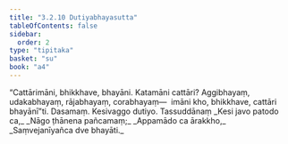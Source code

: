 ```yaml
---
title: "3.2.10 Dutiyabhayasutta"
tableOfContents: false
sidebar:
  order: 2
type: "tipitaka"
basket: "su"
book: "a4"
---
```



<DynamicBreadcrumb />

<Division number="120" book="a4" bookNo="15" page="436">

<Paragraph number="778" book="a4">
“Cattārimāni, bhikkhave, bhayāni. Katamāni cattāri? Aggibhayaṃ, udakabhayaṃ, rājabhayaṃ, corabhayaṃ—  imāni kho, bhikkhave, cattāri bhayānī”ti.

</Paragraph>
</Division>

<Paragraph number="779" type="center" book="a4">
Dasamaṃ.



</Paragraph>

<Paragraph number="780" type="center" book="a4">
Kesivaggo dutiyo.



</Paragraph>

<Paragraph number="781" type="center" book="a4">
Tassuddānaṃ


</Paragraph>

<Paragraph number="782" type="verses" book="a4">
_Kesi javo patodo ca,_  
_Nāgo ṭhānena pañcamaṃ;_  
_Appamādo ca ārakkho,_  
_Saṃvejanīyañca dve bhayāti._
</Paragraph>